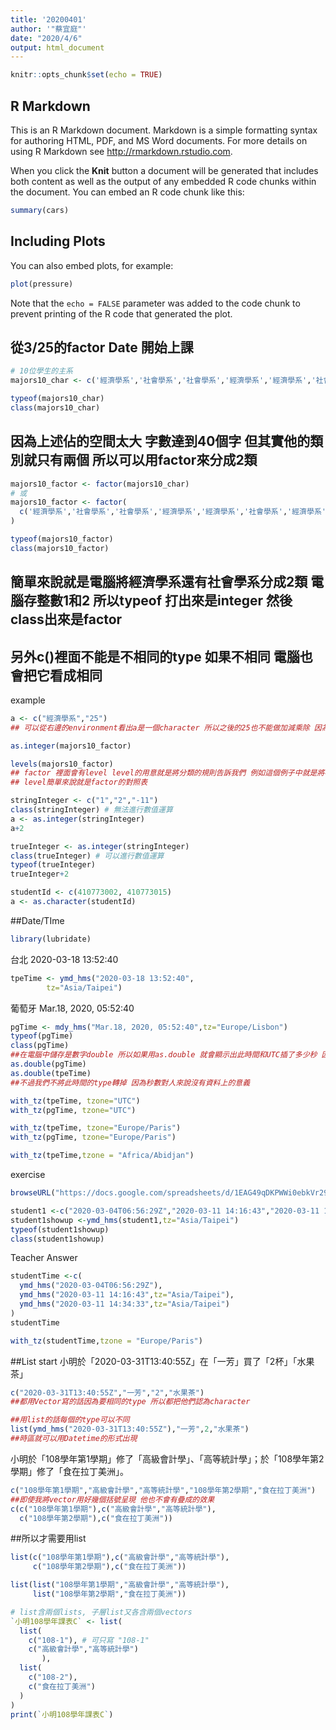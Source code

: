 ```yaml
---
title: '20200401'
author: '"蔡宜庭"'
date: "2020/4/6"
output: html_document
---
```


```r
knitr::opts_chunk$set(echo = TRUE)
```

## R Markdown

This is an R Markdown document. Markdown is a simple formatting syntax for authoring HTML, PDF, and MS Word documents. For more details on using R Markdown see <http://rmarkdown.rstudio.com>.

When you click the **Knit** button a document will be generated that includes both content as well as the output of any embedded R code chunks within the document. You can embed an R code chunk like this:

```r
summary(cars)
```

## Including Plots

You can also embed plots, for example:

```r
plot(pressure)
```

Note that the `echo = FALSE` parameter was added to the code chunk to prevent printing of the R code that generated the plot.

## 從3/25的factor Date 開始上課

```r
# 10位學生的主系
majors10_char <- c('經濟學系','社會學系','社會學系','經濟學系','經濟學系','社會學系','經濟學系','經濟學系','經濟學系','社會學系')

typeof(majors10_char)
class(majors10_char)
```
## 因為上述佔的空間太大 字數達到40個字 但其實他的類別就只有兩個 所以可以用factor來分成2類

```r
majors10_factor <- factor(majors10_char)
# 或
majors10_factor <- factor(
  c('經濟學系','社會學系','社會學系','經濟學系','經濟學系','社會學系','經濟學系','經濟學系','經濟學系','社會學系')
)

typeof(majors10_factor)
class(majors10_factor)
```
## 簡單來說就是電腦將經濟學系還有社會學系分成2類 電腦存整數1和2 所以typeof 打出來是integer 然後class出來是factor

## 另外c()裡面不能是不相同的type 如果不相同 電腦也會把它看成相同
example

```r
a <- c("經濟學系","25")
## 可以從右邊的environment看出a是一個character 所以之後的25也不能做加減乘除 因為電腦將他視為character
```

```r
as.integer(majors10_factor) 
```
```r
levels(majors10_factor)
## factor 裡面會有level level的用意就是將分類的規則告訴我們 例如這個例子中就是將社會學系設為1 經濟學系設為2 所以上面的as.integer才會出現2112212221這樣的東西
## level簡單來說就是factor的對照表
```

```r
stringInteger <- c("1","2","-11")
class(stringInteger) # 無法進行數值運算
a <- as.integer(stringInteger)
a+2
```
```r
trueInteger <- as.integer(stringInteger)
class(trueInteger) # 可以進行數值運算
typeof(trueInteger)
trueInteger+2
```
```r
studentId <- c(410773002, 410773015)
a <- as.character(studentId)
```

##Date/TIme
```r
library(lubridate)
```
台北 2020-03-18 13:52:40
```r
tpeTime <- ymd_hms("2020-03-18 13:52:40",
        tz="Asia/Taipei")
```
葡萄牙 Mar.18, 2020, 05:52:40
```r
pgTime <- mdy_hms("Mar.18, 2020, 05:52:40",tz="Europe/Lisbon")
typeof(pgTime)
class(pgTime)
##在電腦中儲存是數字double 所以如果用as.double 就會顯示出此時間和UTC插了多少秒 因此可以用來看兩個時區的時間是否相同
as.double(pgTime)
as.double(tpeTime)
##不過我們不將此時間的type轉掉 因為秒數對人來說沒有資料上的意義
```
```r
with_tz(tpeTime, tzone="UTC")
with_tz(pgTime, tzone="UTC")

with_tz(tpeTime, tzone="Europe/Paris")
with_tz(pgTime, tzone="Europe/Paris")

with_tz(tpeTime,tzone = "Africa/Abidjan")
```
exercise

```r
browseURL("https://docs.google.com/spreadsheets/d/1EAG49qDKPWWi0ebkVr29TLrvVnoBPfkvxYY-J3xLAHY/edit#gid=458686645")
```

```r
student1 <-c("2020-03-04T06:56:29Z","2020-03-11 14:16:43","2020-03-11 14:34:33")
student1showup <-ymd_hms(student1,tz="Asia/Taipei")
typeof(student1showup)
class(student1showup)
```
Teacher Answer
```r
studentTime <-c(
  ymd_hms("2020-03-04T06:56:29Z"),
  ymd_hms("2020-03-11 14:16:43",tz="Asia/Taipei"),
  ymd_hms("2020-03-11 14:34:33",tz="Asia/Taipei")
)
studentTime
```
```r
with_tz(studentTime,tzone = "Europe/Paris")
```


##List start
小明於「2020-03-31T13:40:55Z」在「一芳」買了「2杯」「水果茶」
```r
c("2020-03-31T13:40:55Z","一芳","2","水果茶")
##都用Vector寫的話因為要相同的type 所以都把他們認為character
```
```r
##用list的話每個的type可以不同
list(ymd_hms("2020-03-31T13:40:55Z"),"一芳",2,"水果茶")
##時區就可以用Datetime的形式出現
```
小明於「108學年第1學期」修了「高級會計學」、「高等統計學」；於「108學年第2學期」修了「食在拉丁美洲」。

```r
c("108學年第1學期","高級會計學","高等統計學","108學年第2學期","食在拉丁美洲")
##即使我將vector用好幾個括號呈現 他也不會有疊成的效果
c(c("108學年第1學期"),c("高級會計學","高等統計學"),
  c("108學年第2學期"),c("食在拉丁美洲"))
```
##所以才需要用list
```r
list(c("108學年第1學期"),c("高級會計學","高等統計學"),
     c("108學年第2學期"),c("食在拉丁美洲"))
```
```r
list(list("108學年第1學期","高級會計學","高等統計學"),
     list("108學年第2學期","食在拉丁美洲"))
```
```r
# list含兩個lists, 子層list又各含兩個vectors
`小明108學年課表C` <- list(
  list(
    c("108-1"), # 可只寫 "108-1"
    c("高級會計學","高等統計學")
       ),
  list(
    c("108-2"),
    c("食在拉丁美洲")
  )
)
print(`小明108學年課表C`)
```
















